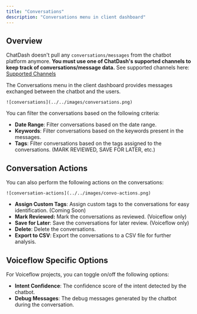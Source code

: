```yaml
---
title: "Conversations"
description: "Conversations menu in client dashboard"
---
```


## Overview

<Note> ChatDash doesn't pull any `conversations/messages` from the chatbot platform anymore.
**You must use one of ChatDash's supported channels to keep track of conversations/message data.** 
See supported channels here: [Supported Channels](/channels/overview)</Note>

The Conversations menu in the client dashboard provides messages exchanged between the chatbot and the users.

    ![conversations](../../images/conversations.png)

You can filter the conversations based on the following criteria:

- **Date Range**: Filter conversations based on the date range.
- **Keywords**: Filter conversations based on the keywords present in the messages.
- **Tags**: Filter conversations based on the tags assigned to the conversations. (MARK REVIEWED, SAVE FOR LATER, etc.)

## Conversation Actions
You can also perform the following actions on the conversations:

    ![conversation-actions](../../images/convo-actions.png)

- **Assign Custom Tags**: Assign custom tags to the conversations for easy identification. (Coming Soon)
- **Mark Reviewed:** Mark the conversations as reviewed. (Voiceflow only)
- **Save for Later**: Save the conversations for later review. (Voiceflow only)
- **Delete**: Delete the conversations.
- **Export to CSV**: Export the conversations to a CSV file for further analysis.

## Voiceflow Specific Options
For Voiceflow projects, you can toggle on/off the following options:

- **Intent Confidence**: The confidence score of the intent detected by the chatbot.
- **Debug Messages**: The debug messages generated by the chatbot during the conversation.
